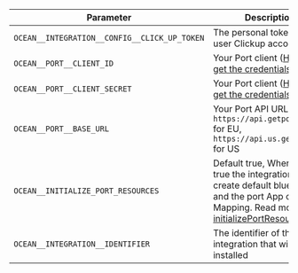 | Parameter                                          | Description                                                                                                                                                                                                                                                                              | Example                       | Required |
| -------------------------------------------------- | ---------------------------------------------------------------------------------------------------------------------------------------------------------------------------------------------------------------------------------------------------------------------------------------- | ----------------------------- | -------- |
| `OCEAN__INTEGRATION__CONFIG__CLICK_UP_TOKEN`       | The personal token of the user Clickup account                                                                                                                                                                                                                                           |                               | ✅       |
| `OCEAN__PORT__CLIENT_ID`                           | Your Port client ([How to get the credentials](https://docs.getport.io/build-your-software-catalog/custom-integration/api/#find-your-port-credentials)) id                                                                                                                               |                               | ✅       |
| `OCEAN__PORT__CLIENT_SECRET`                       | Your Port client ([How to get the credentials](https://docs.getport.io/build-your-software-catalog/custom-integration/api/#find-your-port-credentials)) secret                                                                                                                           |                               | ✅       |
| `OCEAN__PORT__BASE_URL`                            | Your Port API URL - `https://api.getport.io` for EU, `https://api.us.getport.io` for US                                                                                                                                                                                                  |                               | ✅       |
| `OCEAN__INITIALIZE_PORT_RESOURCES`                 | Default true, When set to true the integration will create default blueprints and the port App config Mapping. Read more about [initializePortResources](https://ocean.getport.io/develop-an-integration/integration-configuration/#initializeportresources---initialize-port-resources) |                               | ❌       |
| `OCEAN__INTEGRATION__IDENTIFIER`                   | The identifier of the integration that will be installed